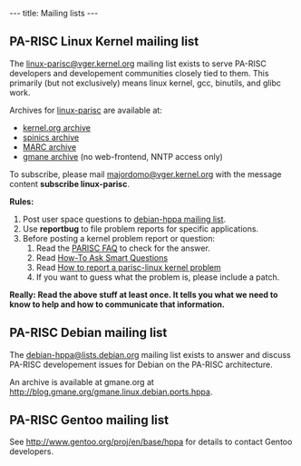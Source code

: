 ---
title: Mailing lists
---

== PA-RISC Linux Kernel mailing list ==

The [mailto:linux-parisc@vger.kernel.org linux-parisc@vger.kernel.org] mailing list exists to serve PA-RISC developers and developement
communities closely tied to them. This primarily (but not exclusively)
means linux kernel, gcc, binutils, and glibc work.

Archives for [mailto:linux-parisc@vger.kernel.org linux-parisc] are available at:
* [http://lore.kernel.org/linux-parisc/ kernel.org archive]
* [http://www.spinics.net/lists/linux-parisc/ spinics archive]
* [https://marc.info/?l=linux-parisc MARC archive]
* [http://dir.gmane.org/gmane.linux.ports.parisc gmane archive] (no web-frontend, NNTP access only)

To subscribe, please mail [mailto:majordomo@vger.kernel.org majordomo@vger.kernel.org] with the message content '''subscribe linux-parisc'''.

'''Rules:'''

# Post user space questions to [mailto:debian-hppa@lists.debian.org debian-hppa mailing list].
# Use '''reportbug''' to file problem reports for specific applications.
# Before posting a kernel problem report or question:
## Read 	the [[PARISC FAQ]] to check for the answer.
## Read 	[http://www.catb.org/~esr/faqs/smart-questions.html How-To Ask Smart Questions]
## Read 	[[How to report a parisc-linux kernel problem]]
## If you want to guess what the problem is, please include a patch.

'''Really: Read the above stuff at least once. It tells you what we need to know to help and how to communicate that information.'''

== PA-RISC Debian mailing list ==

The [mailto:debian-hppa@lists.debian.org debian-hppa@lists.debian.org] mailing list exists to answer and discuss PA-RISC developement issues for Debian on the PA-RISC architecture.

An archive is available at gmane.org at [http://blog.gmane.org/gmane.linux.debian.ports.hppa http://blog.gmane.org/gmane.linux.debian.ports.hppa].

== PA-RISC Gentoo mailing list ==

See http://www.gentoo.org/proj/en/base/hppa for details to contact Gentoo developers.